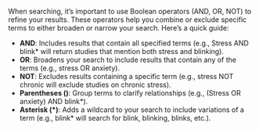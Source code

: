 When searching, it’s important to use Boolean operators (AND, OR, NOT) to refine your results. These operators help you combine or exclude specific terms to either broaden or narrow your search. Here’s a quick guide:

- **AND**: Includes results that contain all specified terms (e.g., Stress AND blink* will return studies that mention both stress and blinking).
- **OR**: Broadens your search to include results that contain any of the terms (e.g., stress OR anxiety).
- **NOT**: Excludes results containing a specific term (e.g., stress NOT chronic will exclude studies on chronic stress).
- **Parentheses ()**: Group terms to clarify relationships (e.g., (Stress OR anxiety) AND blink\*).
- **Asterisk (\*)**: Adds a wildcard to your search to include variations of a term (e.g., blink* will search for blink, blinking, blinks, etc.).
